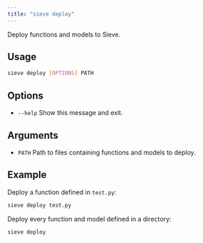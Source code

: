 ```yaml
---
title: "sieve deploy"
---
```


Deploy functions and models to Sieve.

## Usage
```bash
sieve deploy [OPTIONS] PATH
```

## Options
- `--help` Show this message and exit.

## Arguments
- `PATH` Path to files containing functions and models to deploy.

## Example
Deploy a function defined in `test.py`:
```bash
sieve deploy test.py
```

Deploy every function and model defined in a directory:
```bash
sieve deploy
```
